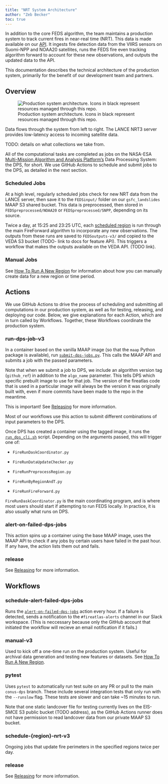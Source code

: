 ```yaml
---
title: "NRT System Architecture"
author: "Zeb Becker"
toc: true
---
```


In addition to the core FEDS algorithm, the team maintains a production system to track current fires in near-real time (NRT). This data is made available on our [API](mapping-fires.ipynb). It ingests fire detection data from the VIIRS sensors on Suomi-NPP and NOAA20 satellites, runs the FEDS fire even tracking algorithm forward to account for these new observations, and outputs the updated data to the API.

This documentation describes the technical architecture of the production system, primarily for the benefit of our development team and partners.

## Overview

![Production system architecture. Icons in black represent resources managed through this repo.](images/feds-production.drawio.svg)

Data flows through the system from left to right. The LANCE NRT3 server provides low-latency access to incoming satellite data.

TODO: details on what collections we take from.

All of the computational tasks are completed as jobs on the NASA-ESA [Multi-Mission Algorithm and Analysis Platform's](https://docs.maap-project.org/en/2.0.0/intro.html) Data Processing System: the DPS, for short. We use GitHub Actions to schedule and submit jobs to the DPS, as detailed in the next section.

### Scheduled Jobs

At a high level, regularly scheduled jobs check for new NRT data from the LANCE server, then save it to the `FEDSinput/` folder on our `gsfc_landslides` MAAP S3 shared bucket. This data is preprocessed, then stored in `FEDSpreprocessed/NOAA20` or `FEDSpreprocessed/SNPP`, depending on its source.

Twice a day, at 15:25 and 23:25 UTC, each [scheduled region](regions.qmd) is run through the main FireForward algorithm to incorporate any new observations. The outputs from these runs are saved to `FEDSoutputs-v3/` and copied to the VEDA S3 bucket (TODO- link to docs for feature API). This triggers a workflow that makes the outputs available on the VEDA API. (TODO link).

### Manual Jobs

See [How To Run A New Region](new_region.qmd#manual) for information about how you can manually create data for a new region or time period.

## Actions

We use GitHub Actions to drive the process of scheduling and submitting all computations in our production system, as well as for testing, releasing, and deploying our code. Below, we give explanations for each Action, which are in turn called by Workflows. Together, these Workflows coordinate the production system.

### run-dps-job-v3

In a container based on the vanilla MAAP image (so that the `maap` Python package is available), run [`submit-dps-jobs.py`](). This calls the MAAP API and submits a job with the passed parameters.

::: callout-note
Note that when we submit a job to DPS, we include an algorithm version tag (`github_ref`) in addition to the `algo_name` parameter. This tells DPS which specific prebuilt image to use for that job. The version of the fireatlas code that is used in a particular image will always be the version it was originally built with, even if more commits have been made to the repo in the meantime.

This is important! See [Releasing](releasing.qmd) for more information.
:::

Most of our workflows use this action to submit different combinations of input parameters to the DPS.

Once DPS has created a container using the tagged image, it runs the [`run_dps_cli.sh`]() script. Depending on the arguments passed, this will trigger one of:

-   `FireRunDaskCoordinator.py`

-   `FireRunDataUpdateChecker.py`

-   `FireRunPreprocessRegion.py`

-   `FireRunByRegionAndT.py`

-   `FireRunFireForward.py`

`FireRunDaskCoordinator.py` is the main coordinating program, and is where most users should start if attempting to run FEDS locally. In practice, it is also usually what runs on DPS.

### alert-on-failed-dps-jobs

This action spins up a container using the base MAAP image, uses the MAAP API to check if any jobs by certain users have failed in the past hour. If any have, the action lists them out and fails.

### release

See [Releasing](releasing.qmd) for more information.

## Workflows

### schedule-alert-failed-dps-jobs

Runs the [`alert-on-failed-dps-jobs`](https://github.com/Earth-Information-System/fireatlas/blob/conus-dps/.github/workflows/schedule-alert-failed-dps-jobs.yaml) action every hour. If a failure is detected, sends a notification to the `#fireatlas-alerts` channel in our Slack workspace. (This is neccessary because only the GitHub account that initiated the workflow will recieve an email notification if it fails.)

### manual-v3

Used to kick off a one-time run on the production system. Useful for archival data generation and testing new features or datasets. See [How To Run A New Region](new_region.qmd#manual).

### pytest

Uses `pytest` to automatically run test suite on any PR or pull to the main `conus-dps` branch. These include several integration tests that only run with the `--runslow` flag. These tests are slower and can take \~15 minutes to run.

::: callout-note
Note that one static landcover file for testing currently lives on the EIS-SMCE S3 public bucket (TODO address), as the GitHub Actions runner does not have permission to read landcover data from our private MAAP S3 bucket.
:::

### schedule-{region}-nrt-v3

Ongoing jobs that update fire perimeters in the specified regions twice per day.

### release

See [Releasing](releasing.qmd) for more information.